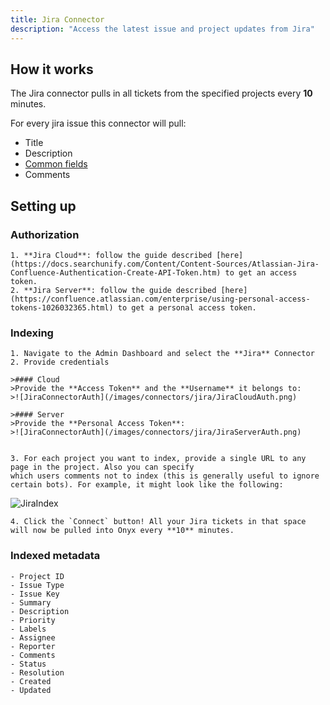 ```yaml
---
title: Jira Connector
description: "Access the latest issue and project updates from Jira"
---
```


## How it works

The Jira connector pulls in all tickets from the specified projects every **10** minutes.

For every jira issue this connector will pull:

- Title
- Description
- [Common fields](#indexed-metadata)
- Comments

## Setting up

### Authorization

    1. **Jira Cloud**: follow the guide described [here](https://docs.searchunify.com/Content/Content-Sources/Atlassian-Jira-Confluence-Authentication-Create-API-Token.htm) to get an access token.
    2. **Jira Server**: follow the guide described [here](https://confluence.atlassian.com/enterprise/using-personal-access-tokens-1026032365.html) to get a personal access token.

### Indexing

    1. Navigate to the Admin Dashboard and select the **Jira** Connector
    2. Provide credentials

    >#### Cloud
    >Provide the **Access Token** and the **Username** it belongs to:
    >![JiraConnectorAuth](/images/connectors/jira/JiraCloudAuth.png)

    >#### Server
    >Provide the **Personal Access Token**:
    >![JiraConnectorAuth](/images/connectors/jira/JiraServerAuth.png)


    3. For each project you want to index, provide a single URL to any page in the project. Also you can specify
    which users comments not to index (this is generally useful to ignore certain bots). For example, it might look like the following:

![JiraIndex](/images/connectors/jira/JiraIndex.png)

    4. Click the `Connect` button! All your Jira tickets in that space will now be pulled into Onyx every **10** minutes.

### Indexed metadata
```
- Project ID
- Issue Type
- Issue Key
- Summary
- Description
- Priority
- Labels
- Assignee
- Reporter
- Comments
- Status
- Resolution
- Created
- Updated
```